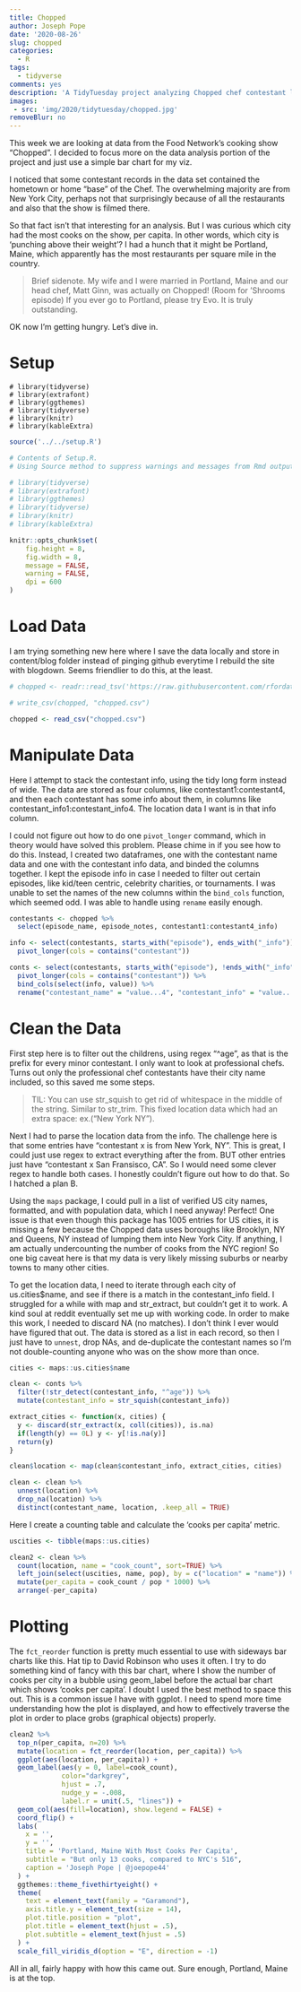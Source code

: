 ```yaml
---
title: Chopped
author: Joseph Pope
date: '2020-08-26'
slug: chopped
categories:
  - R
tags:
  - tidyverse
comments: yes
description: 'A TidyTuesday project analyzing Chopped chef contestant location data.'
images:
 - src: 'img/2020/tidytuesday/chopped.jpg'
removeBlur: no
---
```


This week we are looking at data from the Food Network's cooking show "Chopped". I decided to focus more on the data analysis portion of the project and just use a simple bar chart for my viz. 

I noticed that some contestant records in the data set contained the hometown or home "base" of the Chef. The overwhelming majority are from New York City, perhaps not that surprisingly because of all the restaurants and also that the show is filmed there. 

So that fact isn't that interesting for an analysis. But I was curious which city had the most cooks on the show, per capita. In other words, which city is 'punching above their weight'? I had a hunch that it might be Portland, Maine, which apparently has the most restaurants per square mile in the country. 

> Brief sidenote. My wife and I were married in Portland, Maine and our head chef, Matt Ginn, was actually on Chopped! (Room for 'Shrooms episode) If you ever go to Portland, please try Evo. It is truly outstanding. 

OK now I'm getting hungry. Let's dive in. 

# Setup

```
# library(tidyverse)
# library(extrafont)
# library(ggthemes)
# library(tidyverse)
# library(knitr)
# library(kableExtra)
```

```r
source('../../setup.R')

# Contents of Setup.R. 
# Using Source method to suppress warnings and messages from Rmd output

# library(tidyverse)
# library(extrafont)
# library(ggthemes)
# library(tidyverse)
# library(knitr)
# library(kableExtra)

knitr::opts_chunk$set(
	fig.height = 8,
	fig.width = 8,
	message = FALSE,
	warning = FALSE,
	dpi = 600
)
```

# Load Data

I am trying something new here where I save the data locally and store in content/blog folder instead of pinging github everytime I rebuild the site with blogdown. Seems friendlier to do this, at the least. 

```r
# chopped <- readr::read_tsv('https://raw.githubusercontent.com/rfordatascience/tidytuesday/master/data/2020/2020-08-25/chopped.tsv')

# write_csv(chopped, "chopped.csv")

chopped <- read_csv("chopped.csv")


```


# Manipulate Data

Here I attempt to stack the contestant info, using the tidy long form instead of wide. The data are  stored as four columns, like contestant1:contestant4, and then each contestant has some info about them, in columns like contestant_info1:contestant_info4. The location data I want is in that info column. 

I could not figure out how to do one `pivot_longer` command, which in theory would have solved this problem. Please chime in if you see how to do this. Instead, I created two dataframes, one with the contestant name data and one with the contestant info data, and binded the columns together. I kept the episode info in case I needed to filter out certain episodes, like kid/teen centric, celebrity charities, or tournaments. I was unable to set the names of the new columns within the `bind_cols` function, which seemed odd. I was able to handle using `rename` easily enough. 

```r

contestants <- chopped %>% 
  select(episode_name, episode_notes, contestant1:contestant4_info) 

info <- select(contestants, starts_with("episode"), ends_with("_info")) %>% 
  pivot_longer(cols = contains("contestant"))

conts <- select(contestants, starts_with("episode"), !ends_with("_info")) %>% 
  pivot_longer(cols = contains("contestant")) %>% 
  bind_cols(select(info, value)) %>% 
  rename("contestant_name" = "value...4", "contestant_info" = "value...5")

```


# Clean the Data

First step here is to filter out the childrens, using regex "^age", as that is the prefix for every minor contestant. I only want to look at professional chefs. Turns out only the professional chef contestants have their city name included, so this saved me some steps. 

> TIL: You can use str_squish to get rid of whitespace in the middle of the string. Similar to str_trim. This fixed location data which had an extra space: ex.("New York  NY"). 

Next I had to parse the location data from the info. The challenge here is that some entries have "contestant x is from New York, NY". This is great, I could just use regex to extract everything after the from. BUT other entries just have "contestant x San Fransisco, CA". So I would need some  clever regex to handle both cases. I honestly couldn't figure out how to do that. So I hatched a plan B. 

Using the `maps` package, I could pull in a list of verified US city names, formatted, and with population data, which I need anyway! Perfect! One issue is that even though this package has 1005 entries for US cities, it is missing a few because the Chopped data uses boroughs like Brooklyn, NY and Queens, NY instead of lumping them into New York City. If anything, I am actually undercounting the number of cooks from the NYC region! So one big caveat here is that my data is very likely missing suburbs or nearby towns to many other cities. 

To get the location data, I need to iterate through each city of us.cities$name, and see if there is a match in the contestant_info field. I struggled for a while with map and str_extract, but couldn't get it to work. A kind soul at reddit eventually set me up with working code. In order to make this work, I needed to discard NA (no matches). I don't think I ever would have figured that out. The data is stored as a list in each record, so then I just have to `unnest`, drop NAs, and de-duplicate the contestant names so I'm not double-counting anyone who was on the show more than once. 

```r

cities <- maps::us.cities$name

clean <- conts %>% 
  filter(!str_detect(contestant_info, "^age")) %>% 
  mutate(contestant_info = str_squish(contestant_info))

extract_cities <- function(x, cities) {
  y <- discard(str_extract(x, coll(cities)), is.na)
  if(length(y) == 0L) y <- y[!is.na(y)]
  return(y)
}

clean$location <- map(clean$contestant_info, extract_cities, cities)

clean <- clean %>% 
  unnest(location) %>% 
  drop_na(location) %>% 
  distinct(contestant_name, location, .keep_all = TRUE) 

```

Here I create a counting table and calculate the 'cooks per capita' metric. 

```r

uscities <- tibble(maps::us.cities)

clean2 <- clean %>% 
  count(location, name = "cook_count", sort=TRUE) %>% 
  left_join(select(uscities, name, pop), by = c("location" = "name")) %>% 
  mutate(per_capita = cook_count / pop * 1000) %>% 
  arrange(-per_capita)
```

# Plotting

The `fct_reorder` function is pretty much essential to use with sideways bar charts like this. Hat tip to David Robinson who uses it often. I try to do something kind of fancy with this bar chart, where I show the number of cooks per city in a bubble using geom_label before the actual bar chart which shows 'cooks per capita'. I doubt I used the best method to space this out. This is a common issue I have with ggplot. I need to spend more time understanding how the plot is displayed, and how to effectively traverse the plot in order to place grobs (graphical objects) properly. 

```r

clean2 %>% 
  top_n(per_capita, n=20) %>% 
  mutate(location = fct_reorder(location, per_capita)) %>% 
  ggplot(aes(location, per_capita)) + 
  geom_label(aes(y = 0, label=cook_count), 
             color="darkgrey", 
             hjust = .7,
             nudge_y = -.008,
             label.r = unit(.5, "lines")) +
  geom_col(aes(fill=location), show.legend = FALSE) + 
  coord_flip() + 
  labs(
    x = '',
    y = '',
    title = 'Portland, Maine With Most Cooks Per Capita',
    subtitle = "But only 13 cooks, compared to NYC's 516",
    caption = 'Joseph Pope | @joepope44'
  ) + 
  ggthemes::theme_fivethirtyeight() + 
  theme(
    text = element_text(family = "Garamond"),
    axis.title.y = element_text(size = 14),
    plot.title.position = "plot",
    plot.title = element_text(hjust = .5),
    plot.subtitle = element_text(hjust = .5)
  ) + 
  scale_fill_viridis_d(option = "E", direction = -1)

```

All in all, fairly happy with how this came out. Sure enough, Portland, Maine is at the top. 
